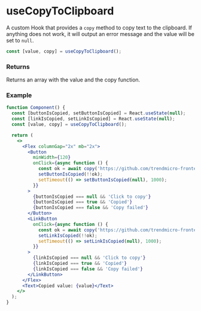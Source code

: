 # useCopyToClipboard

A custom Hook that provides a `copy` method to copy text to the clipboard. If anything does not work, it will output an error message and the value will be set to `null`.

```js
const [value, copy] = useCopyToClipboard();
```

### Returns

Returns an array with the value and the copy function.

### Example

```jsx
function Component() {
  const [buttonIsCopied, setButtonIsCopied] = React.useState(null);
  const [linkIsCopied, setLinkIsCopied] = React.useState(null);
  const [value, copy] = useCopyToClipboard();

  return (
    <>
      <Flex columnGap="2x" mb="2x">
        <Button
          minWidth={120}
          onClick={async function () {
            const ok = await copy('https://github.com/trendmicro-frontend/tonic-ui')
            setButtonIsCopied(!!ok);
            setTimeout(() => setButtonIsCopied(null), 1000);
          }}
        >
          {buttonIsCopied === null && 'Click to copy'}
          {buttonIsCopied === true && 'Copied'}
          {buttonIsCopied === false && 'Copy failed'}
        </Button>
        <LinkButton
          onClick={async function () {
            const ok = await copy('https://github.com/trendmicro-frontend/tonic-ui')
            setLinkIsCopied(!!ok);
            setTimeout(() => setLinkIsCopied(null), 1000);
          }}
        >
          {linkIsCopied === null && 'Click to copy'}
          {linkIsCopied === true && 'Copied'}
          {linkIsCopied === false && 'Copy failed'}
        </LinkButton>
      </Flex>
      <Text>Copied value: {value}</Text>
    </>
  );
}
```
